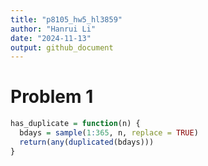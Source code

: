 ```yaml
---
title: "p8105_hw5_hl3859"
author: "Hanrui Li"
date: "2024-11-13"
output: github_document
---
```


# Problem 1

```r
has_duplicate = function(n) {
  bdays = sample(1:365, n, replace = TRUE) 
  return(any(duplicated(bdays))) 
}
```

